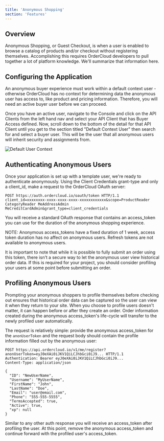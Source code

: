 ```yaml
---
title: 'Anonymous Shopping'
section: 'Features'
---
```



## Overview

Anonymous Shopping, or Guest Checkout, is when a user is enabled to browse a catalog of products and/or checkout without registering themselves. Accomplishing this requires OrderCloud developers to pull together a lot of platform knowledge. We'll summarize that information here.

## Configuring the Application

An anonymous buyer experience must work within a default context user - otherwise OrderCloud has no context for determining data the anonymous user has access to, like product and pricing information. Therefore, you will need an active buyer user before we can proceed.

Once you have an active user, navigate to the <PortalLink to="/console">Console</PortalLink> and click on the API Clients from the left hand nav and select your API Client that has Buyer Access defined. Now, scroll down to the bottom of the detail for that API Client until you get to the section titled "Default Context User" then search for and select a buyer user. This will be the user that all anonymous users will inherit security and assignments from.

![Default User Context](/images/docs/features/anonymous-shopping/default-user-context.png)

## Authenticating Anonymous Users

Once your application is set up with a template user, we're ready to authenticate anonymously. Using the Client Credentials grant-type and only a client_id, make a request to the OrderCloud OAuth server:

```http
POST https://auth.ordercloud.io/oauth/token HTTP/1.1
client_id=xxxxxxxx-xxxx-xxxx-xxxx-xxxxxxxxxxxx&scope=ProductReader CategoryReader MeAddressAdmin MeCreditCardAdmin&grant_type=client_credentials
```

You will receive a standard OAuth response that contains an access_token you can use for the duration of the anonymous shopping experience.

NOTE: Anonymous access_tokens have a fixed duration of 1 week, access token duration has no affect on anonymous users. Refresh tokens are not available to anonymous users.

It is important to note that while it is possible to fully submit an order using this token, there isn't a secure way to let the anonymous user view historical order data. If this is required for your project, you should consider profiling your users at some point before submitting an order.

## Profiling Anonymous Users

Prompting your anonymous shoppers to profile themselves before checking out ensures that historical order data can be captured so the user can view it when they return to your site. When you choose to profile users doesn't matter, it can happen before or after they create an order. Order information created during the anonymous access_token's life-cycle will transfer to the newly profiled user automatically.

The request is relatively simple: provide the anonymous access_token for the `anonUserToken` and the request body should contain the profile information filled out by the anonymous user:

```http
POST https://api.ordercloud.io/v1/me/register?anonUserToken=eyJ0eXAi0iJKV1QiLCJhbGci0iJ9... HTTP/1.1
Authentication: Bearer eyJ0eXAi0iJKV1QiLCJhbGci0iJ9...
Content-Type: application/json

{
  "ID": "NewUserName",
  "Username": "MyUserName",
  "FirstName": "John",
  "LastName": "Doe",
  "Email": "user@email.com",
  "Phone": "555-555-5555",
  "TermsAccepted": true,
  "Active": true,
  "xp": null
}
```

Similar to any other auth response you will receive an access_token after profiling the user. At this point, remove the anonymous access_token and continue forward with the profiled user's access_token.
